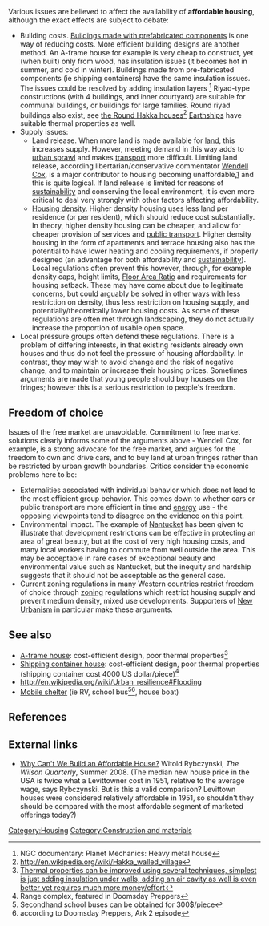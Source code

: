 {{topic header| default.png |Housing affordability}}

Various issues are believed to affect the availability of '''affordable housing''', although the exact effects are subject to debate:
* Building costs. [[Prefabricated building|Buildings made with prefabricated components]] is one way of reducing costs. More efficient building designs are another method. An A-frame house for example is very cheap to construct, yet (when built) only from wood, has insulation issues (it becomes hot in summer, and cold in winter). Buildings made from pre-fabricated components (ie shipping containers) have the same insulation issues. The issues could be resolved by adding insulation layers <ref>NGC documentary: Planet Mechanics: Heavy metal house</ref> Riyad-type constructions (with 4 buildings, and inner courtyard) are suitable for communal buildings, or buildings for large families. Round riyad buildings also exist, see [http://www.asiawind.com/hakka/houses.htm the Round Hakka houses]<ref>http://en.wikipedia.org/wiki/Hakka_walled_village</ref> [[Earthship]]s have suitable thermal properties as well.
* Supply issues:
** Land release. When more land is made available for [[Land use|land]], this increases supply. However, meeting demand in this way adds to [[urban sprawl]] and makes [[transport]] more difficult. Limiting land release, according libertarian/conservative commentator [[Wendell Cox]]{{w|Wendell Cox}}, is a major contributor to housing becoming unaffordable,[http://www.heritage.org/Research/SmartGrowth/bg1999.cfm] and this is quite logical. If land release is limited for reasons of [[sustainability]] and conserving the local environment, it is even more critical to deal very strongly with other factors affecting affordability. 
** [[Housing density]]. Higher density housing uses less land per residence (or per resident), which should reduce cost substantially. In theory, higher density housing can be cheaper, and allow for cheaper provision of services and [[public transport]]. Higher density housing in the form of apartments and terrace housing also has the potential to have lower heating and cooling requirements, if properly designed (an advantage for both affordability and [[sustainability]]). Local regulations often prevent this however, through, for example density caps, height limits, [[Floor Area Ratio]]{{w|Floor Area Ratio}} and requirements for housing setback. These may have come about due to legitimate concerns, but could arguably be solved in other ways with less restriction on density, thus less restriction on housing supply, and potentially/theoretically lower housing costs. As some of these regulations are often met through landscaping, they do not actually increase the proportion of usable open space. 
* Local pressure groups often defend these regulations. There is a problem of differing interests, in that existing residents already own houses and thus do not feel the pressure of housing affordability. In contrast, they may wish to avoid change and the risk of negative change, and to maintain or increase their housing prices. Sometimes arguments are made that young people should buy houses on the fringes; however this is a serious restriction to people's freedom.

== Freedom of choice ==
Issues of the free market are unavoidable. Commitment to free market solutions clearly informs some of the arguments above - Wendell Cox, for example, is a strong advocate for the free market, and argues for the freedom to own and drive cars, and to buy land at urban fringes rather than be restricted by urban growth boundaries. Critics consider the economic problems here to be: 
* Externalities associated with individual behavior which does not lead to the most efficient group behavior. This comes down to whether cars or public transport are more efficient in time and [[energy]] use - the opposing viewpoints tend to disagree on the evidence on this point.
* Environmental impact. The example of [[Nantucket]]{{w|Nantucket}} has been given to illustrate that development restrictions can be effective in protecting an area of great beauty, but at the cost of very high housing costs, and many local workers having to commute from well outside the area. This may be acceptable in rare cases of exceptional beauty and environmental value such as Nantucket, but the inequity and hardship suggests that it should not be acceptable as the general case. 
* Current zoning regulations in many Western countries restrict freedom of choice through [[zoning]]{{w|zoning}} regulations which restrict housing supply and prevent medium density, mixed use developments. Supporters of [[New Urbanism]]{{w|New Urbanism}} in particular make these arguments.

==See also==
* [[A-frame house]]: cost-efficient design, poor thermal properties<ref>[http://www.dslreports.com/forum/r26946850-Insulating-an-A-Frame-house Thermal properties can be improved using several techniques, simplest is just adding insulation under walls, adding an air cavity as well is even better yet requires much more money/effort]</ref>
* [[Shipping container house]]: cost-efficient design, poor thermal properties (shipping container cost 4000 US dollar/piece)<ref>Range complex, featured in Doomsday Preppers</ref>
* http://en.wikipedia.org/wiki/Urban_resilience#Flooding
* [[Mobile shelter]] (ie RV, school bus<ref>Secondhand school buses can be obtained for 300$/piece</ref><ref>according to Doomsday Preppers, Ark 2 episode</ref>, house boat)

==References==
{{reflist}}

== External links ==
* [http://www.wilsoncenter.org/index.cfm?fuseaction=wq.essay&essay_id=476601  Why Can't We Build an Affordable House?] Witold Rybczynski, ''The Wilson Quarterly'', Summer 2008. (The median new house price in the USA is twice what a Levittowner cost in 1951, relative to the average wage, says Rybczynski. But is this a valid comparison? Levittown houses were considered relatively affordable in 1951, so shouldn't they should be compared with the most affordable segment of marketed offerings today?)

[[Category:Housing]]
[[Category:Construction and materials]]